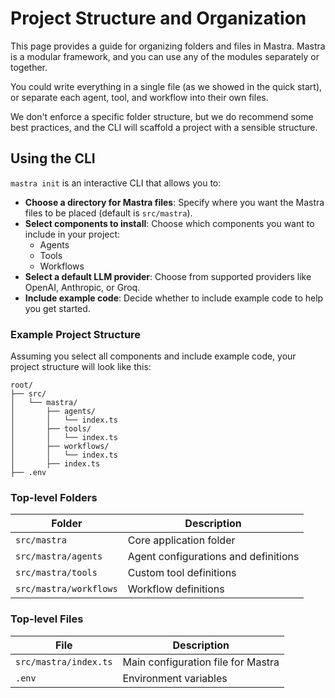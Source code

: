 # Project Structure and Organization

This page provides a guide for organizing folders and files in Mastra. Mastra is a modular framework, and you can use any of the modules separately or together.

You could write everything in a single file (as we showed in the quick start), or separate each agent, tool, and workflow into their own files. 

We don't enforce a specific folder structure, but we do recommend some best practices, and the CLI will scaffold a project with a sensible structure.

## Using the CLI

`mastra init` is an interactive CLI that allows you to:

- **Choose a directory for Mastra files**: Specify where you want the Mastra files to be placed (default is `src/mastra`).
- **Select components to install**: Choose which components you want to include in your project:
  - Agents
  - Tools
  - Workflows
- **Select a default LLM provider**: Choose from supported providers like OpenAI, Anthropic, or Groq.
- **Include example code**: Decide whether to include example code to help you get started.

### Example Project Structure

Assuming you select all components and include example code, your project structure will look like this:

```
root/
├── src/
│   └── mastra/
│       ├── agents/
│       │   └── index.ts
│       ├── tools/
│       │   └── index.ts
│       ├── workflows/
│       │   └── index.ts
│       ├── index.ts
├── .env
```

### Top-level Folders

| Folder              | Description                          |
| ------------------- | ------------------------------------ |
| `src/mastra`        | Core application folder              |
| `src/mastra/agents` | Agent configurations and definitions |
| `src/mastra/tools`  | Custom tool definitions              |
| `src/mastra/workflows` | Workflow definitions             |

### Top-level Files

| File                | Description                        |
| ------------------- | ---------------------------------- |
| `src/mastra/index.ts` | Main configuration file for Mastra |
| `.env`              | Environment variables              |